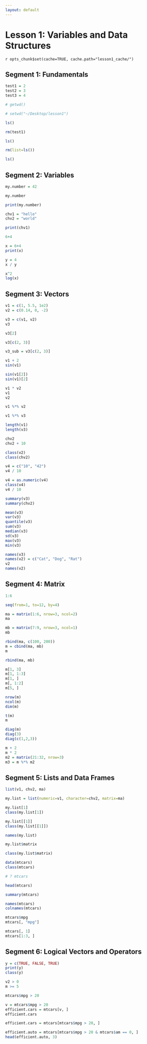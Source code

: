 ```yaml
---
layout: default
---
```


Lesson 1: Variables and Data Structures
==================

`r opts_chunk$set(cache=TRUE, cache.path="lesson1_cache/")`

Segment 1: Fundamentals
------------

```r
test1 = 2
test2 = 3
test3 = 4
```

```r
# getwd()

# setwd("~/Desktop/lesson1")

ls()

rm(test1)

ls()

rm(list=ls())

ls()
```

Segment 2: Variables
------------

```r
my.number = 42

my.number

print(my.number)

chv1 = "hello"
chv2 = "world"

print(chv1)

6+4

x = 6+4
print(x)

y = 4
x / y

x^2
log(x)
```

Segment 3: Vectors
-----------

```r
v1 = c(1, 5.5, 1e2)
v2 = c(0.14, 0, -2)

v3 = c(v1, v2)
v3

v3[2]

v3[c(2, 3)]

v3_sub = v3[c(2, 3)]

v1 + 2
sin(v1)

sin(v1[2])
sin(v1)[2]

v1 * v2
v1
v2

v1 %*% v2

v1 %*% v3

length(v1)
length(v3)

chv2
chv2 + 10

class(v2)
class(chv2)

v4 = c("10", "42")
v4 / 10

v4 = as.numeric(v4)
class(v4)
v4 / 10

summary(v3)
summary(chv2)

mean(v3)
var(v3)
quantile(v3)
sum(v3)
median(v3)
sd(v3)
max(v3)
min(v3)

names(v3)
names(v2) = c("Cat", "Dog", "Rat")
v2
names(v2)
```

Segment 4: Matrix
---------------

```r
1:6

seq(from=1, to=12, by=4)

ma = matrix(1:6, nrow=3, ncol=2)
ma

mb = matrix(7:9, nrow=3, ncol=1)
mb

rbind(ma, c(100, 200))
m = cbind(ma, mb)
m

rbind(ma, mb)

m[1, 3]
m[1, 1:3]
m[1, ]
m[, 1:2]
m[5, ]

nrow(m)
ncol(m)
dim(m)

t(m)
m

diag(m)
diag(3)
diag(c(1,2,3))

m + 2
m * 2
m2 = matrix(21:32, nrow=3)
m3 = m %*% m2
```

Segment 5: Lists and Data Frames
-------------

```r
list(v1, chv2, ma)

my.list = list(numeric=v1, character=chv2, matrix=ma)

my.list[1]
class(my.list[1])

my.list[[1]]
class(my.list[[1]])

names(my.list)

my.list$matrix

class(my.list$matrix)

data(mtcars)
class(mtcars)

# ? mtcars

head(mtcars)

summary(mtcars)

names(mtcars)
colnames(mtcars)

mtcars$mpg
mtcars[, "mpg"]

mtcars[, 1]
mtcars[1:3, ]
```

Segment 6: Logical Vectors and Operators
-------------

```r
y = c(TRUE, FALSE, TRUE)
print(y)
class(y)

v2 > 0
m >= 5

mtcars$mpg > 20

v = mtcars$mpg > 20
efficient.cars = mtcars[v, ]
efficient.cars

efficient.cars = mtcars[mtcars$mpg > 20, ]

efficient.auto = mtcars[mtcars$mpg > 20 & mtcars$am == 0, ]
head(efficient.auto, 3)
```
